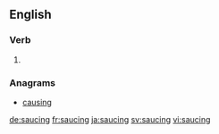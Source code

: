 
==English==

===Verb===
{{head|en}}

# {{present participle of|sauce}}

===Anagrams===
* [[causing#English|causing]]

[[de:saucing]]
[[fr:saucing]]
[[ja:saucing]]
[[sv:saucing]]
[[vi:saucing]]